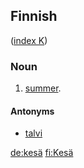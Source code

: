 ==Finnish==
([[Wiktionary:Finnish_index_k|index K]])

===Noun===

# [[summer]].

====Antonyms====

*[[talvi]]

[[de:kesä]]
[[fi:Kesä]]